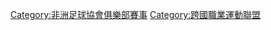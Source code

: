 {{Commons cat|CAF Champions League}}


[[Category:非洲足球協會俱樂部賽事|Category:非洲足球協會俱樂部賽事]]
[[Category:跨國職業運動聯盟|Category:跨國職業運動聯盟]]